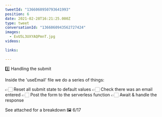 ```yaml
---
tweetId: "1366060950793641993"
position: 6
date: 2021-02-28T16:21:25.000Z
type: tweet
conversationId: "1366060943562727424"
images:
  - EvU5L3UXYAQPmnT.jpg
videos:
  
links:
  
---
```

3️⃣ Handling the submit

Inside the 'useEmail' file we do a series of things:

👉🏻 Reset all submit state to default values
👉🏻 Check there was an email entered
👉🏻 Post the form to the serverless function
👉🏻 Await &amp; handle the response

See attached for a breakdown 🖼️ 6/17 
